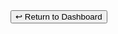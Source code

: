 


<br/>

<TableauEmbed
  src='https://prod-useast-b.online.tableau.com/t/embeddingplaybook/views/Zilliant/Fullscreen'
  height='1100px'
  width='1300px'
  WebEdit
/>

<br/>

<Button className="bg-[#FD4926] ml-12 mt-6">
  <Link
    href="/optimization"
  >
  ↩ Return to Dashboard
  </Link>
</Button>
